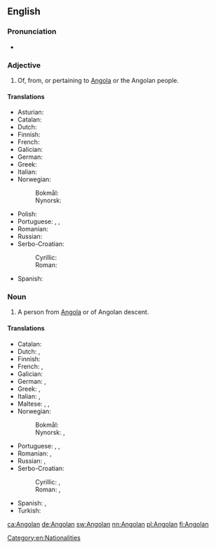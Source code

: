 {{also|angolan}}
==English==

===Pronunciation===
* {{a|US}} {{IPA|/æŋˈgoʊlən/|lang=en}}

===Adjective===
{{en-adj|-}}

# Of, from, or pertaining to [[Angola]] or the Angolan people.

====Translations====
{{trans-top|of, from or pertaining to Angola or its people}}
* Asturian: {{t|ast|angolanu}}
* Catalan: {{t-|ca|angolès}}
* Dutch: {{t+|nl|Angolees}}
* Finnish: {{t|fi|angolalainen}}
* French: {{t+|fr|angolais}}
* Galician: {{t|gl|angolano}}
* German: {{t+|de|angolanisch}}
* Greek: {{t|el|αγκολέζικος}}
* Italian: {{t+|it|angolano}}
* Norwegian:
*: Bokmål: {{t-|nb|angolansk}}
*: Nynorsk: {{t+|nn|angolansk}}
{{trans-mid}}
* Polish: {{t|pl|angolski}}
* Portuguese: {{t|pt|angola}}, {{t|pt|angolano}}, {{t|pt|angolense}}
* Romanian: {{t|ro|angolez}}
* Russian: {{t+|ru|ангольский|tr=angól'skij|alt=анго́льский}}
* Serbo-Croatian:
*: Cyrillic: {{t|sh|анголски}}
*: Roman: {{t-|sh|àngolskī}}
* Spanish: {{t+|es|angoleño}}
{{trans-bottom}}

===Noun===
{{en-noun}}

# A person from [[Angola]] or of Angolan descent.

====Translations====
{{trans-top|person from Angola or of Angolan descent}}
* Catalan: {{t-|ca|angolès|m}}
* Dutch: {{t+|nl|Angolees|m}}, {{t+|nl|Angolese|f}}
* Finnish: {{t|fi|angolalainen}}
* French: {{t+|fr|Angolais|m}}, {{t+|fr|Angolaise|f}}
* Galician: {{t|gl|angolano}}
* German: {{t+|de|Angolaner|m}}, {{t+|de|Angolanerin|f}}
* Greek: {{t|el|Αγκολέζος|m}}, {{t|el|Αγκολέζα|f}}
* Italian: {{t+|it|angolano|m}}, {{t-|it|angolana|f}}
* Maltese: {{t|mt|Angolan|m}}, {{t|mt|Angolana|f}}, {{t|mt|Angolani|p}}
* Norwegian:
*: Bokmål: {{t+|nb|angolaner|m}}
*: Nynorsk: {{t+|nn|angolan|m}}, {{t+|nn|angolanar|m}}
{{trans-mid}}
* Portuguese: {{t|pt|angola|m|f}}, {{t|pt|angolano|m}}, {{t|pt|angolense|m|f}}
* Romanian: {{t|ro|angolez|m}}, {{t|ro|angoleză|f}}
* Russian: {{t+|ru|анголец|tr=angólec|m|alt=анго́лец}}, {{t+|ru|анголка|f|tr=angólka|alt=анго́лка}}
* Serbo-Croatian:
*: Cyrillic: {{t|sh|Анголац|m}}, {{t|sh|Анголка|f}}
*: Roman: {{t-|sh|Angólac|m}}, {{t-|sh|Àngōlka|f}}
* Spanish: {{t+|es|angoleño|m}}, {{t-|es|angoleña|f}}
* Turkish: {{t+|tr|Angolalı}}
{{trans-bottom}}

[[Category:en:Nationalities]]

[[ca:Angolan]]
[[de:Angolan]]
[[sw:Angolan]]
[[nn:Angolan]]
[[pl:Angolan]]
[[fi:Angolan]]